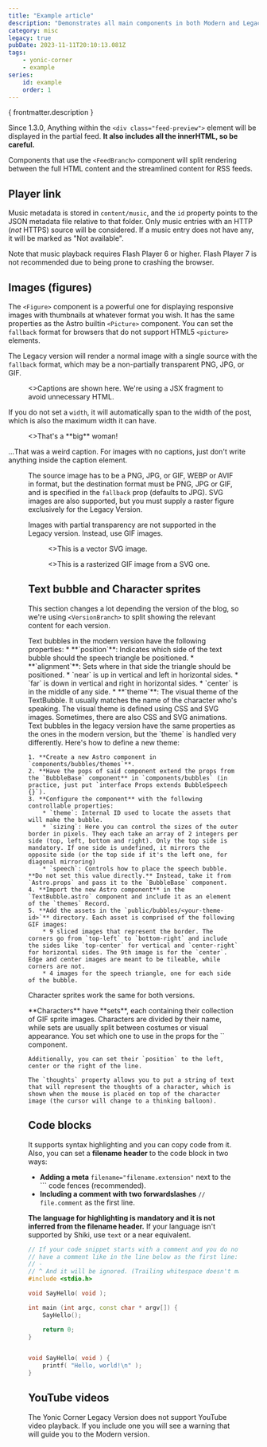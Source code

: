 ---
title: "Example article"
description: "Demonstrates all main components in both Modern and Legacy versions."
category: misc
legacy: true
pubDate: 2023-11-11T20:10:13.081Z
tags:
    - yonic-corner
    - example
series:
    id: example
    order: 1
---



<div class="feed-preview">

{ frontmatter.description }

Since 1.3.0, Anything within the `<div class="feed-preview">` element will be displayed in the partial feed. **It also includes all the innerHTML, so be careful.**

Components that use the `<FeedBranch>` component will split rendering between the full HTML content and the streamlined content for RSS feeds.
</div>

## Player link

Music metadata is stored in `content/music`, and the `id` property points to the JSON metadata file relative to that folder. Only music entries with an HTTP (*not* HTTPS) source will be considered. If a music entry does not have any, it will be marked as "Not available".

<PlayerLink id="sample/music" />

Note that music playback requires Flash Player 6 or higher. Flash Player 7 is not recommended due to being prone to crashing the browser.

## Images (figures)

The `<Figure>` component is a powerful one for displaying responsive images with thumbnails at whatever format you wish. It has the same properties as the Astro builtin `<Picture>` component. You can set the `fallback` format for browsers that do not support HTML5 `<picture>` elements.

The Legacy version will render a normal image with a single source with the `fallback` format, which may be a non-partially transparent PNG, JPG, or GIF.

<Figure src={Airplane} alt="The first GIF in existence" width="200" formats={['webp','gif']} fallback="gif">
    <>Captions are shown here. We're using a JSX fragment to avoid unnecessary HTML.</>
</Figure>

If you do not set a `width`, it will automatically span to the width of the post, which is also the maximum width it can have.

<Figure src={Lena} alt="Standardized picture of a woman">
    <>That's a **big** woman!</>
</Figure>

...That was a weird caption. For images with no captions, just don't write anything inside the caption element.

<Figure src={ColorChecker} width="200" alt="Several test color swatches" />

The source image has to be a PNG, JPG, or GIF, WEBP or AVIF in format, but the destination format must be PNG, JPG or GIF, and is specified in the `fallback` prop (defaults to JPG). SVG images are also supported, but you must supply a raster figure exclusively for the Legacy Version.

Images with partial transparency are not supported in the Legacy version. Instead, use GIF images.

<VersionBranch>
    <Figure src={YSvg} alt="Logo of YonicStudios" width="100" slot="modern">
        <>This is a vector SVG image.</>
    </Figure>
    <Figure src={YSRaster} alt="Logo of YonicStudios" width="100" slot="legacy" fallback="gif">
        <>This is a rasterized GIF image from a SVG one.</>
    </Figure>
</VersionBranch>

## Text bubble and Character sprites

This section changes a lot depending the version of the blog, so we're using `<VersionBranch>` to split showing the relevant content for each version.

<VersionBranch>
<TextBubble position="bottom" alignment="far" theme="yonic" slot="modern">
    Text bubbles in the modern version have the following properties:
    * **`position`**: Indicates which side of the text bubble should the speech triangle be positioned.
    * **`alignment`**: Sets where in that side the triangle should be positioned.
        * `near` is up in vertical and left in horizontal sides.
        * `far` is down in vertical and right in horizontal sides.
        * `center` is in the middle of any side.
    * **`theme`**: The visual theme of the TextBubble. It usually matches the name of the character who's speaking. The visual theme is defined using CSS and SVG images. Sometimes, there are also CSS and SVG animations.
</TextBubble>
<TextBubble position="bottom" alignment="far" theme="yonic" slot="legacy">
    Text bubbles in the legacy version have the same properties as the ones in the modern version, but the `theme` is handled very differently. Here's how to define a new theme:

    1. **Create a new Astro component in `components/bubbles/themes`**. 
    2. **Have the pops of said component extend the props from the `BubbleBase` component** in `components/bubbles` (in practice, just put `interface Props extends BubbleSpeech {}`).
    3. **Configure the component** with the following controllable properties:
        * `theme`: Internal ID used to locate the assets that will make the bubble.
        * `sizing`: Here you can control the sizes of the outer border in pixels. They each take an array of 2 integers per side (top, left, bottom and right). Only the top side is mandatory. If one side is undefined, it mirrors the opposite side (or the top side if it's the left one, for diagonal mirroring)
        * `speech`: Controls how to place the speech bubble. **Do not set this value directly.** Instead, take it from `Astro.props` and pass it to the `BubbleBase` component.
    4. **Import the new Astro component** in the `TextBubble.astro` component and include it as an element of the `themes` Record.
    5. **Add the assets in the `public/bubbles/<your-theme-id>`** directory. Each asset is comprised of the following GIF images:
        * 9 sliced images that represent the border. The corners go from `top-left` to `bottom-right` and include the sides like `top-center` for vertical and `center-right` for horizontal sides. The 9th image is for the `center`. Edge and center images are meant to be tileable, while corners are not.
        * 4 images for the speech triangle, one for each side of the bubble.
</TextBubble>
</VersionBranch>
<Chara name="yonic" set="summer" sprite="thinking" thoughts="Will someone use this theme? Hard to say..." />

Character sprites work the same for both versions.

<TextBubble position="bottom" alignment="near" theme="yonic">
    **Characters** have **sets**, each containing their collection of GIF sprite images. Characters are divided by their name, while sets are usually split between costumes or visual appearance. You set which one to use in the props for the `<Chara>` component.

    Additionally, you can set their `position` to the left, center or the right of the line.

    The `thoughts` property allows you to put a string of text that will represent the thoughts of a character, which is shown when the mouse is placed on top of the character image (the cursor will change to a thinking balloon).
</TextBubble>
<Chara name="yonic" set="winter" position="left" sprite="normal" thoughts="Youuuu are readiiiing my miiiiind" />

## Code blocks

It supports syntax highlighting and you can copy code from it. Also, you can set a **filename header** to the code block in two ways:

* **Adding a meta** `filename="filename.extension"` next to the \`\`\` code fences (recommended).
* **Including a comment with two forwardslashes** `// file.comment` as the first line.

**The language for highlighting is mandatory and it is not inferred from the filename header.** If your language isn't supported by Shiki, use `text` or a near equivalent.

```cpp filename="sample.cpp"
// If your code snippet starts with a comment and you do not wish for a title,
// have a comment like in the line below as the first line:
// -
// ^ And it will be ignored. (Trailing whitespace doesn't matter)
#include <stdio.h>

void SayHello( void );

int main (int argc, const char * argv[]) {
    SayHello();

    return 0;
}


void SayHello( void ) {
    printf( "Hello, world!\n" );
}
```

## YouTube videos

The Yonic Corner Legacy Version does not support YouTube video playback. If you include one you will see a warning that will guide you to the Modern version.

<YouTube instance="https://inv.vern.cc" id="YE7VzlLtp-4" duration="9:57" title="Big Buck Bunny" description="The short everyone uses when demonstrating placing videos on the web."/>